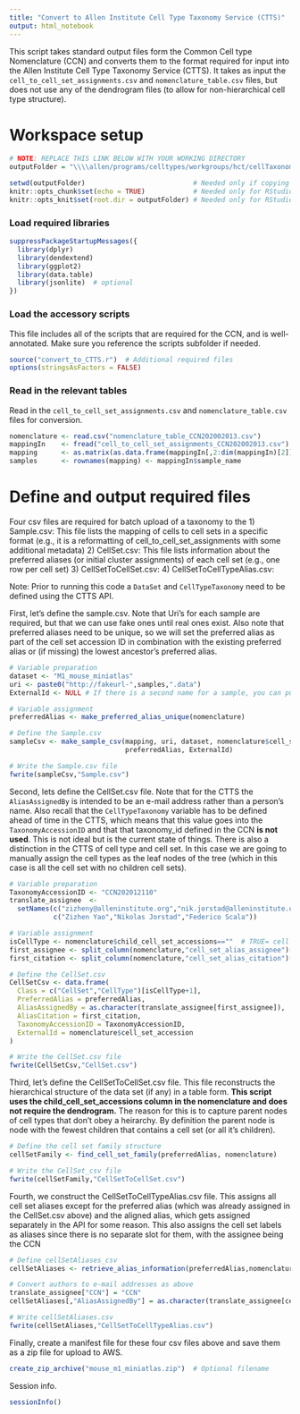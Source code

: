 ---
title: "Convert to Allen Institute Cell Type Taxonomy Service (CTTS)"
output: html_notebook
---

This script takes standard output files form the Common Cell type Nomenclature (CCN) and converts them to the format required for input into the Allen Institute Cell Type Taxonomy Service (CTTS).  It takes as input the `cell_to_cell_set_assignments.csv` and `nomenclature_table.csv` files, but does not use any of the dendrogram files (to allow for non-hierarchical cell type structure).  


# Workspace setup
  
```{r setup}
# NOTE: REPLACE THIS LINK BELOW WITH YOUR WORKING DIRECTORY
outputFolder = "\\\\allen/programs/celltypes/workgroups/hct/cellTaxonomy/nomenclature/mouse_m1_miniatlas/convert_to_CTTS/"

setwd(outputFolder)                           # Needed only if copying and pasting in R
knitr::opts_chunk$set(echo = TRUE)            # Needed only for RStudio
knitr::opts_knit$set(root.dir = outputFolder) # Needed only for RStudio
```
  
  
### Load required libraries  
  
```{r}
suppressPackageStartupMessages({
  library(dplyr)
  library(dendextend)
  library(ggplot2)
  library(data.table)
  library(jsonlite)  # optional
})
```
  
  
### Load the accessory scripts  
  
This file includes all of the scripts that are required for the CCN, and is well-annotated.  Make sure you reference the scripts subfolder if needed.  
  
```{r}
source("convert_to_CTTS.r")  # Additional required files
options(stringsAsFactors = FALSE)
```
  
  
### Read in the relevant tables
  
Read in the `cell_to_cell_set_assignments.csv` and `nomenclature_table.csv` files for conversion.  
  
```{r}
nomenclature <- read.csv("nomenclature_table_CCN202002013.csv")
mappingIn    <- fread("cell_to_cell_set_assignments_CCN202002013.csv")
mapping      <- as.matrix(as.data.frame(mappingIn[,2:dim(mappingIn)[2]]))
samples      <- rownames(mapping) <- mappingIn$sample_name
```
  
  
# Define and output required files
  
Four csv files are required for batch upload of a taxonomy to the 
1) Sample.csv: This file lists the mapping of cells to cell sets in a specific format (e.g., it is a reformatting of cell_to_cell_set_assignments with some additional metadata) 
2) CellSet.csv:  This file lists information about the preferred aliases (or initial cluster assignments) of each cell set (e.g., one row per cell set) 
3) CellSetToCellSet.csv:
4) CellSetToCellTypeAlias.csv:
  
Note: Prior to running this code a `DataSet` and `CellTypeTaxonomy` need to be defined using the CTTS API.   
  
First, let's define the sample.csv.  Note that Uri's for each sample are required, but that we can use fake ones until real ones exist.  Also note that preferred aliases need to be unique, so we will set the preferred alias as part of the cell set accession ID in combination with the existing preferred alias or (if missing) the lowest ancestor's preferred alias.
  
```{r}
# Variable preparation
dataset <- "M1_mouse_miniatlas"
uri <- paste0("http://fakeurl-",samples,".data")
ExternalId <- NULL # If there is a second name for a sample, you can put it here

# Variable assignment
preferredAlias <- make_preferred_alias_unique(nomenclature)

# Define the Sample.csv
sampleCsv <- make_sample_csv(mapping, uri, dataset, nomenclature$cell_set_accession, 
                             preferredAlias, ExternalId)

# Write the Sample.csv file
fwrite(sampleCsv,"Sample.csv")
```
   
   
Second, lets define the CellSet.csv file.  Note that for the CTTS the `AliasAssignedBy` is intended to be an e-mail address rather than a person's name.  Also recall that the `CellTypeTaxonomy` variable has to be defined ahead of time in the CTTS, which means that this value goes into the `TaxonomyAccessionID` and that that taxonomy_id defined in the CCN **is not used**.  This is not ideal but is the current state of things.  There is also a distinction in the CTTS of cell type and cell set.  In this case we are going to manually assign the cell types as the leaf nodes of the tree (which in this case is all the cell set with no children cell sets).
   
```{r}
# Variable preparation
TaxonomyAccessionID <- "CCN202012110"
translate_assignee  <- 
  setNames(c("zizheny@alleninstitute.org","nik.jorstad@alleninstitute.org","scala@bcm.edu"),
           c("Zizhen Yao","Nikolas Jorstad","Federico Scala"))

# Variable assignment
isCellType <- nomenclature$child_cell_set_accessions==""  # TRUE= cell type; FALSE = cell set for CTTS
first_assignee <- split_column(nomenclature,"cell_set_alias_assignee")[,1]
first_citation <- split_column(nomenclature,"cell_set_alias_citation")[,1]

# Define the CellSet.csv
CellSetCsv <- data.frame(
  Class = c("CellSet","CellType")[isCellType+1],
  PreferredAlias = preferredAlias,
  AliasAssignedBy = as.character(translate_assignee[first_assignee]),
  AliasCitation = first_citation,
  TaxonomyAccessionID = TaxonomyAccessionID,
  ExternalId = nomenclature$cell_set_accession
)

# Write the CellSet.csv file
fwrite(CellSetCsv,"CellSet.csv")
```
   
   
Third, let's define the CellSetToCellSet.csv file.  This file reconstructs the hierarchical structure of the data set (if any) in a table form.  **This script uses the child_cell_set_accessions column in the nomenclature and does not require the dendrogram.**  The reason for this is to capture parent nodes of cell types that don't obey a heirarchy.  By definition the parent node is node with the fewest children that contains a cell set (or all it's children). 
  
```{r}
# Define the cell set family structure
cellSetFamily <- find_cell_set_family(preferredAlias, nomenclature)

# Write the CellSet_csv file
fwrite(cellSetFamily,"CellSetToCellSet.csv")
```
  
  
Fourth, we construct the CellSetToCellTypeAlias.csv file.  This assigns all cell set aliases except for the preferred alias (which was already assigned in the CellSet.csv above) and the aligned alias, which gets assigned separately in the API for some reason.  This also assigns the cell set labels as aliases since there is no separate slot for them, with the assignee being the CCN  
  
```{r} 
# Define cellSetAliases_csv
cellSetAliases <- retrieve_alias_information(preferredAlias,nomenclature)

# Convert authors to e-mail addresses as above
translate_assignee["CCN"] = "CCN"
cellSetAliases[,"AliasAssignedBy"] = as.character(translate_assignee[cellSetAliases[,"AliasAssignedBy"]])

# Write cellSetAliases.csv
fwrite(cellSetAliases,"CellSetToCellTypeAlias.csv")
```    
 
  
Finally, create a manifest file for these four csv files above and save them as a zip file for upload to AWS.  
  
```{r}
create_zip_archive("mouse_m1_miniatlas.zip")  # Optional filename
```

  
Session info.  
  
```{r} 
sessionInfo()
``` 
  